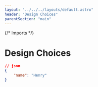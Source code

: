 ```yaml
---
layout: "../../../layouts/default.astro"
header: "Design Choices"
parentSection: "main"
---
```

{/* Imports */}


<link
	rel="stylesheet"
	href="https://fonts.googleapis.com/css2?family=Material+Symbols+Outlined:opsz,wght,FILL,GRAD@48,400,0,0"
/>

# Design Choices

```json
// json
{
    "name": "Henry"
}
```
